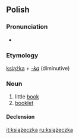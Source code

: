 ==Polish==

===Pronunciation===
* {{IPA|[kɕɔ̃ˈʐɛt͡ʂka]|lang=pl}}

===Etymology===
[[książka]] + ''[[-ka#Polish|-ka]]'' (diminutive)

===Noun===
{{infl|pl|noun|g=f}}

# little [[book]]
# [[booklet]]

====Declension====
{{pl-decl-noun-ka|książecz}}

[[it:książeczka]]
[[ru:książeczka]]